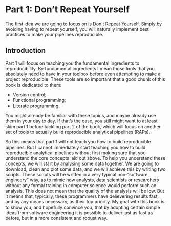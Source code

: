 # Part 1: Don’t Repeat Yourself

The first idea we are going to focus on is Don’t Repeat Yourself. Simply by
avoiding having to repeat yourself, you will naturally implement best practices
to make your pipelines reproducible.

## Introduction

Part 1 will focus on teaching you the fundamental ingredients to
reproducibility. By fundamental ingredients I mean those tools that you
absolutely need to have in your toolbox before even attempting to make a project
reproducible. These tools are so important that a good chunk of this book is
dedicated to them:

- Version control;
- Functional programming;
- Literate programming.

You might already be familiar with these topics, and maybe already use them in
your day to day. If that’s the case, you still might want to at least skim part
1 before tackling part 2 of the book, which will focus on another set of tools
to actually build reproducible analytical pipelines (RAPs).

So this means that part 1 will not teach you how to build reproducible
pipelines. But I cannot immediately start teaching you how to build reproducible
analytical pipelines without first making sure that you understand the core
concepts laid out above. To help you understand these concepts, we will start by
analysing some data together. We are going to download, clean and plot some
data, and we will achieve this by writing two scripts. These scripts will be
written in a very typical non-"software engineery" way, as to mimic how
analysts, data scientists or researchers without any formal training in computer
science would perform such an analysis. This does not mean that the quality of
the analysis will be low. But it means that, typically, these programmers have
delievering results fast, and by any means necessary, as their top priority. My
goal with this book is to show you, and hopefully convince you, that by adopting
certain simple ideas from software engineering it is possible to deliver just as
fast as before, but in a more consistent and robust way.
